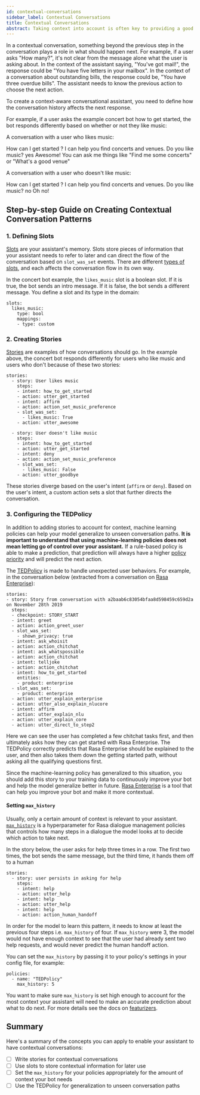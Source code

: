 ```yaml
---
id: contextual-conversations
sidebar_label: Contextual Conversations
title: Contextual Conversations
abstract: Taking context into account is often key to providing a good user experience. This page is a guide to creating contextual conversation patterns.
---
```


In a contextual conversation, something beyond the previous step in the conversation
plays a role in what should happen next. For example, if a user asks "How many?",
it's not clear from the message alone what the user is asking about. In the context of the assistant saying,
"You've got mail!", the response could be "You have five letters in your mailbox". In
the context of a conversation about outstanding bills, the response could be, "You have
three overdue bills". The assistant needs to know the previous action to choose the next action.

To create a context-aware conversational assistant, you need to define
how the conversation history affects the next response.

For example, if a user asks the example concert bot how to get started,
the bot responds differently based on whether or not they like music:

A conversation with a user who likes music:

<Chat caption="User likes music">
<ChatUserText>How can I get started ?</ChatUserText>
<ChatBotText>I can help you find concerts and venues. Do you like music?</ChatBotText>
<ChatUserText>yes</ChatUserText>
<ChatBotText>Awesome! You can ask me things like "Find me some concerts" or "What's a good venue"</ChatBotText>
</Chat>

A conversation with a user who doesn't like music:

<Chat caption="User doesn't like music">
<ChatUserText>How can I get started ?</ChatUserText>
<ChatBotText>I can help you find concerts and venues. Do you like music?</ChatBotText>
<ChatUserText>no</ChatUserText>
<ChatBotText>Oh no!</ChatBotText>
</Chat>

## Step-by-step Guide on Creating Contextual Conversation Patterns

### 1. Defining Slots

[Slots](domain.mdx#slots) are your assistant's memory. Slots store pieces of information that your
assistant needs to refer to later and can direct the flow of the conversation
based on `slot_was_set` events. There are different [types of slots](domain.mdx#slot-types),
and each affects the conversation flow in its own way.

In the concert bot example, the `likes_music` slot is a boolean slot. If it is true, the bot sends an intro message. If it is false, the bot sends a different message.
You define a slot and its type in the domain:

```yaml-rasa title="domain.yml"
slots:
  likes_music:
    type: bool
    mappings:
    - type: custom
```

### 2. Creating Stories

[Stories](./stories.mdx) are examples of how conversations should go.
In the example above, the concert bot responds differently for users who like music
and users who don't because of these two stories:

```yaml-rasa title="stories.yml"
stories:
  - story: User likes music
    steps:
    - intent: how_to_get_started
    - action: utter_get_started
    - intent: affirm
    - action: action_set_music_preference
    - slot_was_set:
      - likes_music: True
    - action: utter_awesome

  - story: User doesn't like music
    steps:
    - intent: how_to_get_started
    - action: utter_get_started
    - intent: deny
    - action: action_set_music_preference
    - slot_was_set:
      - likes_music: False
    - action: utter_goodbye
```

These stories diverge based on the user's intent (`affirm` or `deny`). Based on
the user's intent, a custom action sets a slot that further directs
the conversation.

### 3. Configuring the TEDPolicy

In addition to adding stories to account for context,
machine learning policies can help your model generalize
to unseen conversation paths. **It is important
to understand that using machine-learning policies does not mean letting go of control over your
assistant.** If a rule-based policy is able to make a prediction, that prediction will
always have a higher [policy priority](./policies.mdx#policy-priority) and will predict the next action.

The [TEDPolicy](https://blog.rasa.com/unpacking-the-ted-policy-in-rasa-open-source/) is made to handle
unexpected user behaviors. For example,
in the conversation below (extracted from a conversation on [Rasa Enterprise](https://rasa.com/docs/rasa-enterprise/user-guide/review-conversations/)):

```yaml-rasa
stories:
- story: Story from conversation with a2baab6c83054bfaa8d598459c659d2a on November 28th 2019
  steps:
  - checkpoint: STORY_START
  - intent: greet
  - action: action_greet_user
  - slot_was_set:
    - shown_privacy: true
  - intent: ask_whoisit
  - action: action_chitchat
  - intent: ask_whatspossible
  - action: action_chitchat
  - intent: telljoke
  - action: action_chitchat
  - intent: how_to_get_started
    entities:
    - product: enterprise
  - slot_was_set:
    - product: enterprise
  - action: utter_explain_enterprise
  - action: utter_also_explain_nlucore
  - intent: affirm
  - action: utter_explain_nlu
  - action: utter_explain_core
  - action: utter_direct_to_step2
```

Here we can see the user has completed a few chitchat tasks first, and then ultimately
asks how they can get started with Rasa Enterprise. The TEDPolicy correctly predicts that
Rasa Enterprise should be explained to the user, and then also takes them down the getting started
path, without asking all the qualifying questions first.

Since the machine-learning policy has generalized to this situation, you should add this story
to your training data to continuously improve your bot and help the model generalize
better in future. [Rasa Enterprise](https://rasa.com/docs/rasa-enterprise/) is a tool that can help
you improve your bot and make it more contextual.


#### Setting `max_history`

Usually, only a certain amount of context is relevant to your assistant.
[`max_history`](policies.mdx#max-history) is a hyperparameter for Rasa dialogue management policies
that controls how many steps in a dialogue the model looks at to decide which
action to take next.

In the story below, the user asks for help three times in a row. The first two times,
the bot sends the same message, but the third time, it hands them off to a human

```yaml-rasa  title="stories.yml"
stories:
  - story: user persists in asking for help
    steps:
    - intent: help
    - action: utter_help
    - intent: help
    - action: utter_help
    - intent: help
    - action: action_human_handoff
```

In order for the model to learn this pattern, it needs to know at least the previous
four steps i.e. `max_history` of four. If `max_history` were 3, the model would not have
enough context to see that the user had already sent two help requests, and would never
predict the human handoff action.


You can set the `max_history` by passing it to your policy's settings
in your config file, for example:

```yaml-rasa title="config.yml"
policies:
  - name: "TEDPolicy"
    max_history: 5
```

You want to make sure `max_history` is set high enough
to account for the most context your assistant will need to make an accurate
prediction about what to do next.
For more details see the docs on [featurizers](policies.mdx#featurizers).

## Summary

Here's a summary of the concepts you can apply to enable your assistant to have contextual conversations:

- [ ] Write stories for contextual conversations
- [ ] Use slots to store contextual information for later use
- [ ] Set the `max_history` for your policies appropriately for the amount of context your bot needs
- [ ] Use the TEDPolicy for generalization to unseen conversation paths
